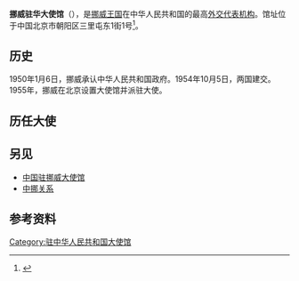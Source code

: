 {{Infobox diplomatic mission
|name = 挪威王国驻华大使馆
|native_name = {{lang|no|Norges ambassade i Beijing}}
|open = 1955年
|address = [[朝阳区|朝阳区]]三里屯东1街1号
|location = {{CHN}}[[北京市|北京市]]
|ambassador = [[白思娜|白思娜]]<small>（{{lang|en|Signe Brudeset}}）</small>
|website = {{URL|https://www.norway.no/zh/china/}}
}}
'''挪威驻华大使馆'''（{{lang-no|Norges ambassade i Beijing}}），是[[挪威王国|挪威王国]]在中华人民共和国的最高[[外交代表机构|外交代表机构]]。馆址位于中国北京市朝阳区三里屯东1街1号<ref>{{cite web|url=https://www.fmprc.gov.cn/web/fw_673051/lbfw_673061/wgzhslgjgxx/t1456588.shtml |language=zh-hans |title=挪威王国驻华大使馆 |publisher=[[中华人民共和国外交部|中华人民共和国外交部]] | date=2018-10 |accessdate=2021-03-30 }}</ref>。

== 历史 ==
1950年1月6日，挪威承认中华人民共和国政府。1954年10月5日，两国建交。1955年，挪威在北京设置大使馆并派驻大使。

==历任大使==
{{main|挪威驻华大使列表}}

== 另见 ==
* [[中国驻挪威大使馆|中国驻挪威大使馆]]
* [[中挪关系|中挪关系]]

==参考资料==
{{reflist}}

{{驻中华人民共和国外交机构}}
[[Category:驻中华人民共和国大使馆|Category:驻中华人民共和国大使馆]]